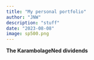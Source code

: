 ```yaml
---
title: "My personal portfolio"
author: "JNW"
description: "stuff"
date: "2023-08-08"
image: sp500.png
---
```


**The KarambolageNed dividends**
